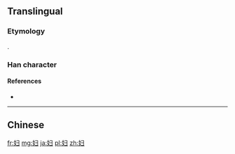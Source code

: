 {{also|婦}}
==Translingual==

===Etymology===
{{Han simp|婦|f=帚|t=彐}}.

===Han character===
{{Han char|rn=38|rad=女|as=03|sn=6|four=|canj=女尸一 (VSM)|ids=⿰[[女]][[彐]]}}

====References====
* {{Han ref|kx=0256.041|hdz=21027.100|uh=5987|ud=22919}}

----

==Chinese==
{{zh-see|婦}}

[[fr:妇]]
[[mg:妇]]
[[ja:妇]]
[[pl:妇]]
[[zh:妇]]